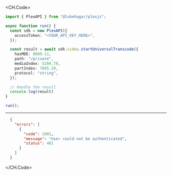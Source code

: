 
<CH.Code>
```typescript StartUniversalTranscode.ts
import { PlexAPI } from "@lukehagar/plexjs";

async function run() {
  const sdk = new PlexAPI({
    accessToken: "<YOUR_API_KEY_HERE>",
  });

  const result = await sdk.video.startUniversalTranscode({
    hasMDE: 8009.11,
    path: "/private",
    mediaIndex: 5204.78,
    partIndex: 7805.29,
    protocol: "string",
  });

  // Handle the result
  console.log(result)
}

run();
```
---

```json Example Response
  {
    "errors": [
      {
        "code": 1001,
        "message": "User could not be authenticated",
        "status": 401
      }
    ]
  }
```
</CH.Code>
